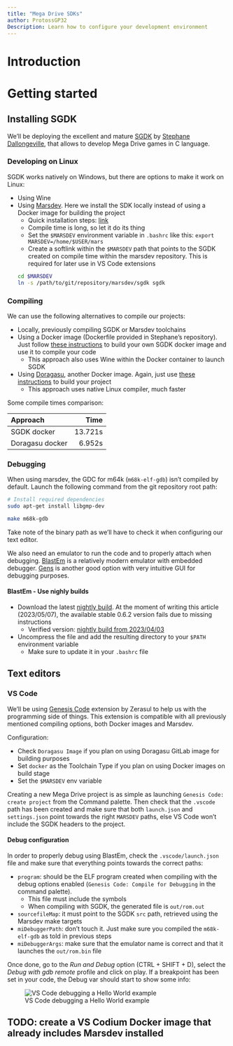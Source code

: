 ```yaml
---
title: "Mega Drive SDKs"
author: ProtossGP32
Description: Learn how to configure your development environment
---
```


# Introduction

# Getting started

## Installing SGDK

We'll be deploying the excellent and mature [SGDK](https://github.com/Stephane-D/SGDK) by [Stephane Dallongeville](https://github.com/Stephane-D), that allows to develop Mega Drive games in C language.

### Developing on Linux

SGDK works natively on Windows, but there are options to make it work on Linux:

-   Using Wine
-   Using [Marsdev](https://github.com/andwn/marsdev). Here we install the SDK locally instead of using a Docker image for building the project
    - Quick installation steps: [link](https://github.com/andwn/marsdev#too-long-didnt-read-i-just-want-to-use-sgdk-on-linux)
    - Compile time is long, so let it do its thing
    - Set the `$MARSDEV` environment variable in `.bashrc` like this: `export MARSDEV=/home/$USER/mars`
    - Create a softlink within the `$MARSDEV` path that points to the SGDK created on compile time within the marsdev repository. This is required for later use in VS Code extensions
    ```.bash
    cd $MARSDEV
    ln -s /path/to/git/repository/marsdev/sgdk sgdk
    ```

### Compiling
We can use the following alternatives to compile our projects:

-   Locally, previously compiling SGDK or Marsdev toolchains
-   Using a Docker image (Dockerfile provided in Stephane's repository). Just follow [these instructions](https://github.com/Stephane-D/SGDK#docker) to build your own SGDK docker image and use it to compile your code
    -   This approach also uses Wine within the Docker container to launch SGDK
-   Using [Doragasu](https://gitlab.com/doragasu/docker-sgdk), another Docker image. Again, just use [these instructions](https://gitlab.com/doragasu/docker-sgdk/-/tree/master/#building-an-sgdk-project) to build your project
    -   This approach uses native Linux compiler, much faster

Some compile times comparison:

| Approach        |    Time |
|:----------------|--------:|
| SGDK docker     | 13.721s |
| Doragasu docker |  6.952s |

### Debugging
When using marsdev, the GDC for m64k (`m68k-elf-gdb`) isn't compiled by default. Launch the following command from the git repository root path:

```.bash
# Install required dependencies
sudo apt-get install libgmp-dev

make m68k-gdb
```

Take note of the binary path as we'll have to check it when configuring our text editor.

We also need an emulator to run the code and to properly attach when debugging. [BlastEm](https://retrodev.com/blastem) is a relatively modern emulator with embedded debugger. [Gens](http://www.gens.me/) is another good option with very intuitive GUI for debugging purposes.

#### BlastEm - Use nighly builds

- Download the latest [nightly build](https://www.retrodev.com/blastem/nightlies/). At the moment of writing this article (2023/05/07), the available stable 0.6.2 version fails due to missing instructions
    - Verified version: [nightly build from 2023/04/03](https://www.retrodev.com/blastem/nightlies/blastem64-0.6.3-pre-ab3d8759da08.tar.gz)
- Uncompress the file and add the resulting directory to your `$PATH` environment variable
    - Make sure to update it in your `.bashrc` file

## Text editors
### VS Code

We'll be using [Genesis Code](https://marketplace.visualstudio.com/items?itemName=zerasul.genesis-code) extension by Zerasul to help us with the programming side of things. This extension is compatible with all previously mentioned compiling options, both Docker images and Marsdev.

Configuration:

- Check `Doragasu Image` if you plan on using Doragasu GitLab image for building purposes
- Set `docker` as the Toolchain Type if you plan on using Docker images on build stage
- Set the `$MARSDEV` env variable

Creating a new Mega Drive project is as simple as launching `Genesis Code: create project` from the Command palette. Then check that the `.vscode` path has been created and make sure that both `launch.json` and `settings.json` point towards the right `MARSDEV` paths, else VS Code won't include the SGDK headers to the project.

#### Debug configuration
In order to properly debug using BlastEm, check the `.vscode/launch.json` file and make sure that everything points towards the correct paths:

- `program`: should be the ELF program created when compiling with the debug options enabled (`Genesis Code: Compile for Debugging` in the command palette).
    - This file must include the symbols
    - When compiling with SGDK, the generated file is `out/rom.out`

- `sourcefileMap`: it must point to the SGDK `src` path, retrieved using the Marsdev make targets
- `miDebuggerPath`: don't touch it. Just make sure you compiled the `m68k-elf-gdb` as told in previous steps
- `miDebuggerArgs`: make sure that the emulator name is correct and that it launches the `out/rom.bin` file

Once done, go to the _Run and Debug_ option (CTRL + SHIFT + D), select the _Debug with gdb remote_ profile and click on play. If a breakpoint has been set in your code, the Debug var should start to show some info:

![VS Code debugging a Hello World example](../../images/retro-sdks/sega/megadrive-vs-code-debugging.png)

:::{.callout-warning}
## TODO: create a VS Codium Docker image that already includes Marsdev installed
:::
